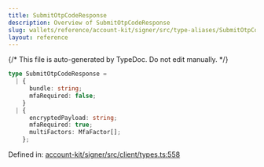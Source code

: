 ```yaml
---
title: SubmitOtpCodeResponse
description: Overview of SubmitOtpCodeResponse
slug: wallets/reference/account-kit/signer/src/type-aliases/SubmitOtpCodeResponse
layout: reference
---
```


{/* This file is auto-generated by TypeDoc. Do not edit manually. */}

```ts
type SubmitOtpCodeResponse =
  | {
      bundle: string;
      mfaRequired: false;
    }
  | {
      encryptedPayload: string;
      mfaRequired: true;
      multiFactors: MfaFactor[];
    };
```

Defined in: [account-kit/signer/src/client/types.ts:558](https://github.com/alchemyplatform/aa-sdk/blob/08ef11b1fc98663df6a97fa93722c7f14b33f1cc/account-kit/signer/src/client/types.ts#L558)
